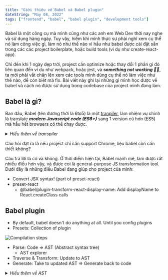```yaml
---
title: "Giới thiệu về Babel và Babel plugin"
dateString: "May 08, 2022"
tags: ["frontend", "babel", "babel plugin", "development tools"]
---
```


Babel là một công cụ mà mình cũng như các anh em Web Dev thời nay nghe và sử dụng hàng ngày. Tuy vậy, hiếm khi mình thực sự phải nghĩ xem cụ thể nó làm công việc gì, làm nó như thế nào vì hầu như babel được cài đặt sẵn trong các các project boilerplate, hoặc build tools (ví dụ như create-react-app).

Chỉ đến khi 1 ngày đẹp trời, project cần optimize hoặc thay đổi 1 phần gì đó liên quan đến ví dụ như webpack, hoặc jest, và **_something not working 😬😬_**, ta mới phải vắt chân lên xem các tools mình dùng cụ thể nó làm việc như thế nào, để còn biết mà fix. Bài viết này ghi lại những gì mình học được về babel và cách nó được sử dụng trong codebase của project mình đang làm.

## Babel là gì?

Ban đầu, Babel (tên đương thời là 6to5) là một [tranpiler](https://en.wikipedia.org/wiki/Source-to-source_compiler), làm nhiệm vụ chính là translate **_modern Javascript code (ES6+)_** sang 1 version cũ hơn (ES5) mà hầu hết browsers có thể chạy được.

<details>
  <summary>
    <i>Hiểu thêm về transpiler</i>
  </summary>
  Transpiler khác với compiler (trình biên dịch) ở chỗ nó chuyển đổi từ 1 ngôn ngữ
  sang 1 ngôn ngữ khác *với độ abstraction ngang hàng*. Ví dụ: Java compiler chuyển
  đổi từ Java sang bytecode, C compiler chuyển đổi C sang assambler. Còn Babel chuyển
  đổi từ JS sang.. JS, chỉ là được viết dưới dạng 1 quy chuẩn khác.
</details>

Câu hỏi đặt ra là nếu project chỉ cần support Chrome, liệu babel còn cần thiết không?

Câu trả lời là có và không. Ở thời điểm hiện tại, Babel mạnh mẽ, làm được rất nhiều điều hơn vậy, và được coi là general-purpose JS transformation tool.
Dưới đây là những điều Babel đang giúp cho project của mình:

- Convert JSX syntax! (part of preset-react)
- preset-react
  - @babel/plugin-transform-react-display-name: Add displayName to React.createClass calls

## Babel plugin

- By default, babel doesn't do anything at all. Until you config plugins
- Presets: Collection of plugin

![Compilation steps](compilation-steps.png)

- Parse: Code => AST (Abstract syntax tree)
  - AST explorer
- Traverse & Transform: Update to AST
- Generate: Take to updated AST => Generate back to code

<details>
  <summary>
    <i>Hiểu thêm về AST</i>
  </summary>
  Abstract Syntax Tree (AST) là một cách để biểu diễn source code dưới dạng tree.
  Một use case nổi bật nhất của AST chính là để compiler có thể dịch source code
  từ ngôn ngữ này sang ngôn ngữ khác. Hãy thử vào trang web sau và thử hover vào
  các node trong phần tree bên phải và quan sát đoạn code được highlight để có hình
  dung về AST nhé: https://astexplorer.net/
  <br />
  {/* <Video src="AST-demo.mov" /> */}
</details>
